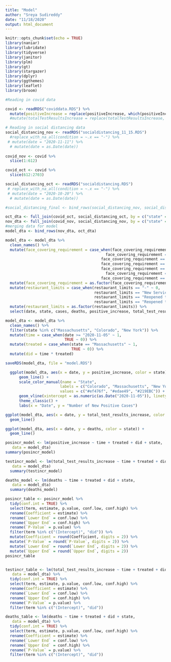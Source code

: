 ```yaml
---
title: "Model"
author: "Sreya Sudireddy"
date: "11/18/2020"
output: html_document
---
```


```r
knitr::opts_chunk$set(echo = TRUE)
library(naniar)
library(lubridate)
library(tidyverse)
library(janitor)
library(plm)
library(gt)
library(stargazer)
library(dplyr)
library(ggthemes)
library(leaflet)
library(broom)
```

```r
#Reading in covid data

covid <- readRDS("coviddata.RDS") %>%
  mutate(positiveIncrease = replace(positiveIncrease, which(positiveIncrease < 0), 0))
  #mutate(totalTestResultsIncrease = replace(totalTestResultsIncrease, which(totalTestResultsIncrease < 0), 0))

# Reading in social distancing data
social_distancing_nov <- readRDS("socialdistancing_11_15.RDS")
  #replace_with_na_all(condition = ~.x == "-") %>%
 # mutate(date = "2020-11-11") %>%
  # mutate(date = as.Date(date))
  
covid_nov <- covid %>%
  slice(1:612)

covid_oct <- covid %>%
  slice(612:2703)

social_distancing_oct <- readRDS("socialdistancing.RDS")
 # replace_with_na_all(condition = ~.x == "-") %>%
 # mutate(date = "2020-10-20") %>%
  # mutate(date = as.Date(date))

#social_distancing_final <- bind_rows(social_distancing_nov, social_distancing_oct)

oct_dta <- full_join(covid_oct, social_distancing_oct, by = c("state" = "Location"))
nov_dta <- full_join(covid_nov, social_distancing_nov, by = c("state" = "Location"))
#merging data for model
model_dta <- bind_rows(nov_dta, oct_dta)

```


```r
model_dta <- model_dta %>%
  clean_names() %>%
  mutate(face_covering_requirement = case_when(face_covering_requirement == "-" ~ 0,
                                            face_covering_requirement == "Required for Certain Employees" ~ 1,
                                          face_covering_requirement == "Allows Local Officials to Require for General Public" ~ 2,
                                          face_covering_requirement == "Allows Local Officals to Require for General Public" ~ 2,
                                          face_covering_requirement == "Required for Certain Employees; Allows Local Officials to Require for General Public" ~ 2,
                                            face_covering_requirement == "Required for Certain Employees; Required for General Public" ~ 3,
                                          face_covering_requirement == "Required for General Public" ~ 3)) %>%
  mutate(face_covering_requirement = as.factor(face_covering_requirement)) %>%
  mutate(restaurant_limits = case_when(restaurant_limits == "-" ~ 0,
                                       restaurant_limits == "New Service Limits" ~ 3,
                                       restaurant_limits == "Reopened to Dine-in Service with Capacity Limits" ~ 2,
                                       restaurant_limits == "Reopened to Dine-in Service" ~ 1)) %>%
  mutate(restaurant_limits = as.factor(restaurant_limits)) %>%
  select(date, state, cases, deaths, positive_increase, total_test_results, total_test_results_increase, face_covering_requirement, restaurant_limits)

```


```r
model_dta <- model_dta %>%
  clean_names() %>%
  filter(state %in% c("Massachusetts", "Colorado", "New York")) %>%
  mutate(time = case_when(date >= "2020-11-05" ~ 1,
                          TRUE ~ 0)) %>%
  mutate(treated = case_when(state == "Massachusetts" ~ 1,
                             TRUE ~ 0)) %>%
  mutate(did = time * treated)

saveRDS(model_dta, file = "model.RDS")
```


```r
  ggplot(model_dta, aes(x = date, y = positive_increase, color = state)) +
      geom_line() +
      scale_color_manual(name = "State", 
                        labels = c("Colorado", "Massachusetts", "New York"),
                        values = c("#ef476f", "#edae49", "#219EBC")) +
      geom_vline(xintercept = as.numeric(as.Date("2020-11-05")), linetype = "dashed") +
      theme_classic() +
      labs(x = "Date", y = "Number of New Positive Cases") 

ggplot(model_dta, aes(x = date, y = total_test_results_increase, color = state)) +
  geom_line()

ggplot(model_dta, aes(x = date, y = deaths, color = state)) +
  geom_line()
```


```r
posincr_model <- lm(positive_increase ~ time + treated + did + state,
   data = model_dta)
summary(posincr_model)

testincr_model <- lm(total_test_results_increase ~ time + treated + did + state,
   data = model_dta)
  summary(testincr_model)

deaths_model <- lm(deaths ~ time + treated + did + state,
   data = model_dta)
  summary(deaths_model)
```


```r
posincr_table <- posincr_model %>%
  tidy(conf.int = TRUE) %>%
  select(term, estimate, p.value, conf.low, conf.high) %>%
  rename(Coefficient = estimate) %>%
  rename(`Lower End` = conf.low) %>%
  rename(`Upper End` = conf.high) %>%
  rename(`P-Value` = p.value) %>%
  filter(term %in% c("(Intercept)", "did")) %>%
  mutate(Coefficient = round(Coefficient, digits = 2)) %>%
  mutate(`P-Value` = round(`P-Value`, digits = 2)) %>%
  mutate(`Lower End` = round(`Lower End`, digits = 2)) %>%
  mutate(`Upper End` = round(`Upper End`, digits = 2))
posincr_table


testincr_table <- lm(total_test_results_increase ~ time + treated + did + state,
   data = model_dta) %>%
  tidy(conf.int = TRUE) %>%
  select(term, estimate, p.value, conf.low, conf.high) %>%
  rename(Coefficient = estimate) %>%
  rename(`Lower End` = conf.low) %>%
  rename(`Upper End` = conf.high) %>%
  rename(`P-Value` = p.value) %>%
  filter(term %in% c("(Intercept)", "did"))

deaths_table <- lm(deaths ~ time + treated + did + state,
   data = model_dta) %>%
  tidy(conf.int = TRUE) %>%
  select(term, estimate, p.value, conf.low, conf.high) %>%
  rename(Coefficient = estimate) %>%
  rename(`Lower End` = conf.low) %>%
  rename(`Upper End` = conf.high) %>%
  rename(`P-Value` = p.value) %>%
  filter(term %in% c("(Intercept)", "did"))

```

















